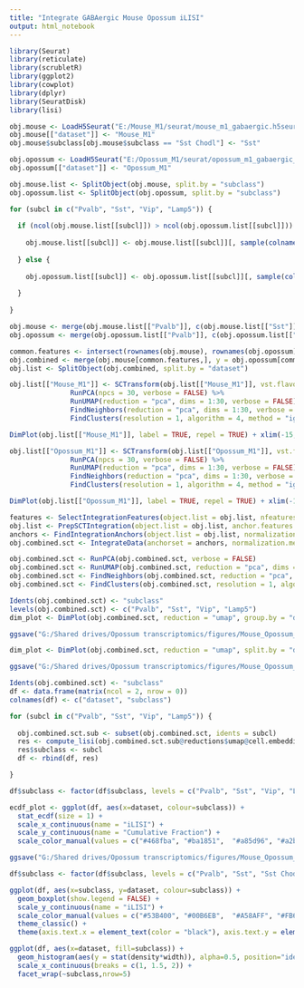 ```yaml
---
title: "Integrate GABAergic Mouse Opossum iLISI"
output: html_notebook
---
```


```r

library(Seurat)
library(reticulate)
library(scrubletR)
library(ggplot2)
library(cowplot)
library(dplyr)
library(SeuratDisk)
library(lisi)

obj.mouse <- LoadH5Seurat("E:/Mouse_M1/seurat/mouse_m1_gabaergic.h5seurat")
obj.mouse[["dataset"]] <- "Mouse_M1"
obj.mouse$subclass[obj.mouse$subclass == "Sst Chodl"] <- "Sst"

obj.opossum <- LoadH5Seurat("E:/Opossum_M1/seurat/opossum_m1_gabaergic_filt.h5seurat")
obj.opossum[["dataset"]] <- "Opossum_M1"

```


```r

obj.mouse.list <- SplitObject(obj.mouse, split.by = "subclass")
obj.opossum.list <- SplitObject(obj.opossum, split.by = "subclass")

for (subcl in c("Pvalb", "Sst", "Vip", "Lamp5")) {
  
  if (ncol(obj.mouse.list[[subcl]]) > ncol(obj.opossum.list[[subcl]])) {
    
    obj.mouse.list[[subcl]] <- obj.mouse.list[[subcl]][, sample(colnames(obj.mouse.list[[subcl]]), size = ncol(obj.opossum.list[[subcl]]), replace = FALSE)]
    
  } else {
    
    obj.opossum.list[[subcl]] <- obj.opossum.list[[subcl]][, sample(colnames(obj.opossum.list[[subcl]]), size = ncol(obj.mouse.list[[subcl]]), replace = FALSE)]
    
  }
  
}

obj.mouse <- merge(obj.mouse.list[["Pvalb"]], c(obj.mouse.list[["Sst"]], obj.mouse.list[["Vip"]], obj.mouse.list[["Lamp5"]]))
obj.opossum <- merge(obj.opossum.list[["Pvalb"]], c(obj.opossum.list[["Sst"]], obj.opossum.list[["Vip"]], obj.opossum.list[["Lamp5"]]))

```


```r

common.features <- intersect(rownames(obj.mouse), rownames(obj.opossum))
obj.combined <- merge(obj.mouse[common.features,], y = obj.opossum[common.features,])
obj.list <- SplitObject(obj.combined, split.by = "dataset")

```


```r

obj.list[["Mouse_M1"]] <- SCTransform(obj.list[["Mouse_M1"]], vst.flavor = "v2", verbose = FALSE) %>%
               RunPCA(npcs = 30, verbose = FALSE) %>%
               RunUMAP(reduction = "pca", dims = 1:30, verbose = FALSE) %>%
               FindNeighbors(reduction = "pca", dims = 1:30, verbose = FALSE) %>%
               FindClusters(resolution = 1, algorithm = 4, method = "igraph")

DimPlot(obj.list[["Mouse_M1"]], label = TRUE, repel = TRUE) + xlim(-15, 15) + ylim(-15, 15) + coord_equal()

obj.list[["Opossum_M1"]] <- SCTransform(obj.list[["Opossum_M1"]], vst.flavor = "v2", verbose = FALSE) %>%
               RunPCA(npcs = 30, verbose = FALSE) %>%
               RunUMAP(reduction = "pca", dims = 1:30, verbose = FALSE) %>%
               FindNeighbors(reduction = "pca", dims = 1:30, verbose = FALSE) %>%
               FindClusters(resolution = 1, algorithm = 4, method = "igraph")

DimPlot(obj.list[["Opossum_M1"]], label = TRUE, repel = TRUE) + xlim(-15, 15) + ylim(-15, 15) + coord_equal()

```


```r

features <- SelectIntegrationFeatures(object.list = obj.list, nfeatures = 5000)
obj.list <- PrepSCTIntegration(object.list = obj.list, anchor.features = features)
anchors <- FindIntegrationAnchors(object.list = obj.list, normalization.method = "SCT", anchor.features = features)
obj.combined.sct <- IntegrateData(anchorset = anchors, normalization.method = "SCT")

```


```r

obj.combined.sct <- RunPCA(obj.combined.sct, verbose = FALSE)
obj.combined.sct <- RunUMAP(obj.combined.sct, reduction = "pca", dims = 1:30, verbose = FALSE)
obj.combined.sct <- FindNeighbors(obj.combined.sct, reduction = "pca", dims = 1:30)
obj.combined.sct <- FindClusters(obj.combined.sct, resolution = 1, algorithm = 4, method = "igraph")

```


```r

Idents(obj.combined.sct) <- "subclass"
levels(obj.combined.sct) <- c("Pvalb", "Sst", "Vip", "Lamp5")
dim_plot <- DimPlot(obj.combined.sct, reduction = "umap", group.by = "dataset", shuffle = TRUE, cols = c("#aaaaaa", "#c692b8")) + xlim(-14, 16) + ylim(-14, 16) + coord_equal()

ggsave("G:/Shared drives/Opossum transcriptomics/figures/Mouse_Opossum_UMAP_GABAergic.png", dim_plot, width=5, height=4, dpi=500)

```


```r

dim_plot <- DimPlot(obj.combined.sct, reduction = "umap", split.by = "dataset", group.by = "subclass", order = rev(c("Pvalb", "Sst", "Vip", "Lamp5")), cols = c("#468fba", "#ba1851",  "#a85d96", "#a2bc8c"), label = TRUE) + NoLegend() + xlim(-14, 16) + ylim(-14, 16) + coord_equal()

ggsave("G:/Shared drives/Opossum transcriptomics/figures/Mouse_Opossum_UMAP_GABAergic_split_subclass.png", dim_plot, width=7, height=4, dpi=500)

```


```r

Idents(obj.combined.sct) <- "subclass"
df <- data.frame(matrix(ncol = 2, nrow = 0))
colnames(df) <- c("dataset", "subclass")

for (subcl in c("Pvalb", "Sst", "Vip", "Lamp5")) {
  
  obj.combined.sct.sub <- subset(obj.combined.sct, idents = subcl)
  res <- compute_lisi(obj.combined.sct.sub@reductions$umap@cell.embeddings, obj.combined.sct.sub[[]], "dataset")
  res$subclass <- subcl
  df <- rbind(df, res)

}

```


```r

df$subclass <- factor(df$subclass, levels = c("Pvalb", "Sst", "Vip", "Lamp5"))

ecdf_plot <- ggplot(df, aes(x=dataset, colour=subclass)) +
  stat_ecdf(size = 1) +
  scale_x_continuous(name = "iLISI") + 
  scale_y_continuous(name = "Cumulative Fraction") +
  scale_color_manual(values = c("#468fba", "#ba1851",  "#a85d96", "#a2bc8c")) + theme_minimal()

ggsave("G:/Shared drives/Opossum transcriptomics/figures/Mouse_Opossum_iLISI.png", ecdf_plot, width=4, height=3, dpi=500)

```


```r

df$subclass <- factor(df$subclass, levels = c("Pvalb", "Sst", "Sst Chodl", "Vip", "Lamp5"))

ggplot(df, aes(x=subclass, y=dataset, colour=subclass)) +
  geom_boxplot(show.legend = FALSE) +
  scale_y_continuous(name = "iLISI") + 
  scale_color_manual(values = c("#53B400", "#00B6EB",  "#A58AFF", "#FB61D7", "#F8766D")) +
  theme_classic() +
  theme(axis.text.x = element_text(color = "black"), axis.text.y = element_text(color = "black"))

```


```r

ggplot(df, aes(x=dataset, fill=subclass)) +
  geom_histogram(aes(y = stat(density*width)), alpha=0.5, position="identity", bins = 25) +
  scale_x_continuous(breaks = c(1, 1.5, 2)) +
  facet_wrap(~subclass,nrow=5)

```


